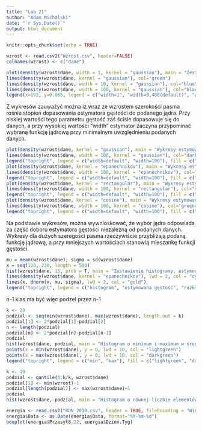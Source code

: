 ---
title: "Lab 21"
author: "Adam Michalski"
date: "`r Sys.Date()`"
output: html_document
---

```{r setup, include=FALSE}
knitr::opts_chunk$set(echo = TRUE)
```

```{r}
wzrost <- read.csv2("Wzrost.csv", header=FALSE)
colnames(wzrost) <- c("dane")

plot(density(wzrost$dane, width = 1, kernel = "gaussian"), main = "Zestawienie estymowanych gęstości z różną szerekością pasma", xlab = "x", ylab = "gęstość", col="red")
lines(density(wzrost$dane, kernel = "gaussian"), col="green")
lines(density(wzrost$dane, width = 10, kernel = "gaussian"), col="blue")
lines(density(wzrost$dane, width = 100, kernel = "gaussian"), col="black")
legend(x=192, y=0.065, legend = c("width=1", "width=3,488(default)", "width=10", "width=100"), fill = c("red", "green", "blue", "black"))
```
Z wykresów zauważyć można iż wraz ze wzrostem szerokości pasma rośnie stopień dopasowania estymatora gęstości do podanego jądra. Przy niskiej wartości tego parametru gęstość zaś ściśle dopasowuje się do danych, a przy wysokiej wartości "width" estymator zaczyna przypominać wybraną funkcję jądrową przy minimalnym uwzględnieniu podanych danych.

```{r}
plot(density(wzrost$dane, kernel = "gaussian"), main = "Wykresy estymowanej gęstości jądrem Gaussowskim", xlab = "x", ylab = "gęstość", col="orange")
lines(density(wzrost$dane, width = 100, kernel = "gaussian"), col="darkorange4")
legend("topright", legend = c("width=default", "width=100"), fill = c("orange", "darkorange4"))
plot(density(wzrost$dane, kernel = "epanechnikov"), main = "Wykresy estymowanej gęstości jądrem Epanechnikova", xlab = "x", ylab = "gęstość", col="cyan")
lines(density(wzrost$dane, width = 100, kernel = "epanechnikov"), col="cyan4")
legend("topright", legend = c("width=default", "width=100"), fill = c("cyan", "cyan4"))
plot(density(wzrost$dane, kernel = "rectangular"), main = "Wykresy estymowanej gęstości jądrem prostokątnym", xlab = "x", ylab = "gęstość", col="red")
lines(density(wzrost$dane, width = 100, kernel = "rectangular"), col="red4")
legend("topright", legend = c("width=default", "width=100"), fill = c("red", "red4"))
plot(density(wzrost$dane, kernel = "cosine"), main = "Wykresy estymowanej gęstości jądrem cosinusowym", xlab = "x", ylab = "gęstość", col="green")
lines(density(wzrost$dane, width = 100, kernel = "cosine"), col="green4")
legend("topright", legend = c("width=default", "width=100"), fill = c("green", "green4"))
```
Na podstawie wykresów, można wywnioskować, że wybór jądra odpowiada za część doboru estymatora gęstości niezależną od podanych danych. Wykresy dla dużych szeregości pasma rzeczywiście przybliżają podaną funkcję jądrową, a przy mniejszych wartościach stanowią mieszankę funkcji gęstości.

```{r}
mu = mean(wzrost$dane); sigma = sd(wzrost$dane)
x = seq(120, 230, length = 500)
hist(wzrost$dane, 15, prob = T, main = "Zestawienie histogramy, estymowanej gęstości i rozkładu normalnego", xlab = "x", ylab = "gęstość", col="magenta")
lines(density(wzrost$dane, kernel = "epanechnikov"), lwd = 2, col = "cyan")
lines(x, dnorm(x, mu, sigma), lwd = 2, col = "gold")
legend("topright", legend = c("histogram", "estymowana gęstość", "rozkład normalny"), fill = c("magenta", "cyan", "gold"))
```

n-1 klas ma być więc podzel przez n-1
```{r}
k <- 20
podzial <- seq(min(wzrost$dane), max(wzrost$dane), length.out = k)
podzial[1] <- 2*podzial[1]-podzial[2]
n <- length(podzial)
podzial[n] <- 2*podzial[n]-podzial[n-1]
podzial
hist(wzrost$dane, podzial, main = "Histogram o minimum i maximum w środku podziałów", xlab = "x", ylab = "gęstość", col = "purple")
points(x = min(wzrost$dane), y = 0, lwd = 10, col = "lightgreen")
points(x = max(wzrost$dane), y = 0, lwd = 10, col = "darkgreen")
legend("topright", legend = c("min", "max"), fill = c("lightgreen", "darkgreen"))
```

```{r}
k <- 10
podzial <- qantile(0:k/k, wzrost$dane)
podzial[1] <- min(wzrost)-1
podzial[length(podzial)] <- max(wzrost$dane)+1
podzial
hist(wzrost$dane, podzial, main = "Histogram o równej liczbie elementów w podziałach", xlab = "x", ylab = "gęstość", col="lightblue")
```

```{r}
energia <- read.csv2("RDN_2010.csv", header = TRUE, fileEncoding = "Windows-1250")
energia$Data <- as.Date(energia$Data, format="%Y-%m-%d")
boxplot(energia$Przesył8.22, energia$Dzień.Tyg)
```